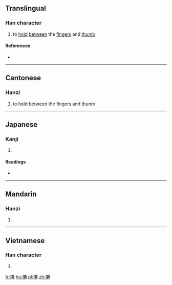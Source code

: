 ==Translingual==

===Han character===
{{Han char|rn=64|rad=手|as=08|sn=11|four=5508<sub>1</sub>|canj=手廿月金 (QTBC)|ids=⿰[[扌]][[典]]}}

# {{label|zh|Cantonese}} to [[hold]] [[between]] the [[finger]]s and [[thumb]]

====References====
* {{Han ref|kx=0435.220|dkj=12214|dj=0785.060|hdz=31897.040|uh=6375|ud=25461|bh=D577|bd=54647}}

----

==Cantonese==

===Hanzi===
{{yue-hanzi|jyut=[[can2]], [[nin2]]|y=chan2, nin2}}

# to [[hold]] [[between]] the [[finger]]s and [[thumb]]

----

==Japanese==

===Kanji===
{{ja-kanji|grade=|rs=手08}}

# {{defn|lang=ja|sort=手08}}

====Readings====
* {{ja-readings|on=[[てん]] (ten), [[ちん]] (chin), [[でん]] (den), [[ねん]] (nen)|kun=[[のばす]] (nobasu)}}

----

==Mandarin==

===Hanzi===
{{cmn-hanzi|pin=[[chēn]] ([[chen1]])|wg=ch'en<sup>1</sup>}}

# {{defn|lang=cmn|sort=手08}}

----

==Vietnamese==

===Han character===
{{vi-hantu|[[điến]]|rs=手08}}

# {{defn|lang=vi|sort=手08}}

[[fr:捵]]
[[hu:捵]]
[[pl:捵]]
[[zh:捵]]